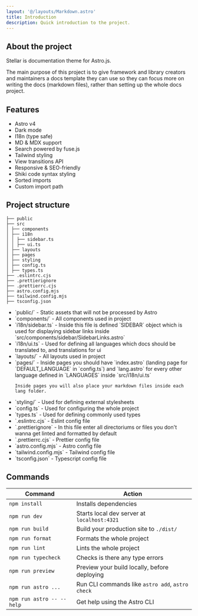 ```yaml
---
layout: '@/layouts/Markdown.astro'
title: Introduction
description: Quick introduction to the project.
---
```


## About the project

Stellar is documentation theme for Astro.js.

The main purpose of this project
is to give framework and library creators and maintainers a docs template they can use so they can focus more on
writing the docs (markdown files), rather than setting up the whole docs project.

## Features

<ul>
  <li>Astro v4</li>
  <li>Dark mode</li>
  <li>I18n (type safe)</li>
  <li>MD & MDX support</li>
  <li>Search powered by fuse.js</li>
  <li>Tailwind styling</li>
  <li>View transitions API</li>
  <li>Responsive & SEO-friendly</li>
  <li>Shiki code syntax styling</li>
  <li>Sorted imports</li>
  <li>Custom import path</li>
</ul>

## Project structure

```
├── public
├── src
│ ├── components
│ ├── i18n
│ │ ├── sidebar.ts
│ │ ├── ui.ts
│ ├── layouts
│ ├── pages
│ ├── styling
│ ├── config.ts
│ ├── types.ts
├── .eslintrc.cjs
├── .prettierignore
├── .prettierrc.cjs
├── astro.config.mjs
├── tailwind.config.mjs
├── tsconfig.json
```

<ul>
  <li>
    `public/` - Static assets that will not be
    processed by Astro
  </li>
  <li>`components/` - All components used in project</li>
  <li>
    `i18n/sidebar.ts` - Inside this file is defined `SIDEBAR` object which is
    used for displaying sidebar links inside
    `src/components/sidebar/SidebarLinks.astro`
  </li>
  <li>
    `i18n/ui.ts` - Used for defining all languages which docs should be
    translated to, and translations for ui
  </li>
  <li>`layouts/` - All layouts used in project</li>
  <li>
    `pages/` - Inside pages you should have `index.astro` (landing page for
    `DEFAULT_LANGUAGE` in `config.ts`) and `lang.astro` for every other language defined in
    `LANGUAGES` inside `src/i18n/ui.ts`

    Inside pages you will also place your markdown files inside each lang folder.

  </li>
  <li>`styling/` - Used for defining external stylesheets</li>
  <li>`config.ts` - Used for configuring the whole project</li>
  <li>`types.ts` - Used for defining commonly used types</li>
  <li>`.eslintrc.cjs` - Eslint config file</li>
  <li>`.prettierignore` - In this file enter all directoriums or files you don't wanna get linted and formatted by default</li>
  <li>`.prettierrc.cjs` - Prettier config file</li>
  <li>`astro.config.mjs` - Astro config file</li>
  <li>`tailwind.config.mjs` - Tailwind config file</li>
  <li>`tsconfig.json` - Typescript config file</li>
</ul>

## Commands

| Command                   | Action                                           |
| ------------------------- | ------------------------------------------------ |
| `npm install`             | Installs dependencies                            |
| `npm run dev`             | Starts local dev server at `localhost:4321`      |
| `npm run build`           | Build your production site to `./dist/`          |
| `npm run format`          | Formats the whole project                        |
| `npm run lint`            | Lints the whole project                          |
| `npm run typecheck`       | Checks is there any type errors                  |
| `npm run preview`         | Preview your build locally, before deploying     |
| `npm run astro ...`       | Run CLI commands like `astro add`, `astro check` |
| `npm run astro -- --help` | Get help using the Astro CLI                     |
